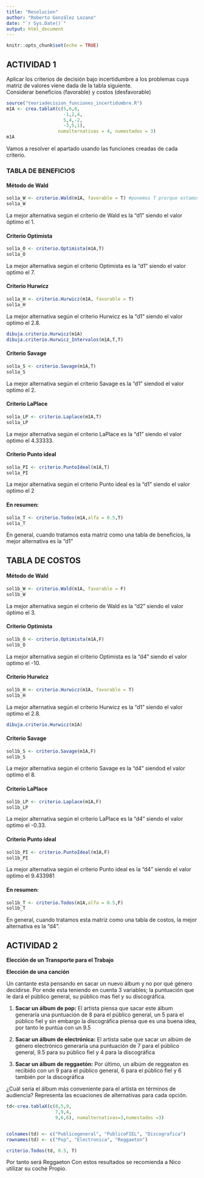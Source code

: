 ---
title: "Resolucion"
author: "Roberto González Lozano"
date: "`r Sys.Date()`"
output: html_document
---

```{r setup, include=FALSE}
knitr::opts_chunk$set(echo = TRUE)
```

## ACTIVIDAD 1
Aplicar los criterios de decisión bajo incertidumbre a los problemas cuya matriz de valores viene dada de la tabla siguiente.  
Considerar beneficios (favorable) y costos (desfavorable)  

```{r echo=FALSE}
source("teoriadecision_funciones_incertidumbre.R")
m1A <- crea.tablaX(c(5,6,8,
                     -1,2,4,
                     5,4,-2,
                     -3,5,1),
                   numalternativas = 4, numestados = 3)
m1A
```

Vamos a resolver el apartado usando las funciones creadas de cada criterio.  

### TABLA DE BENEFICIOS  


#### Método de Wald

```{r}
sol1a_W <- criterio.Wald(m1A, favorable = T) #ponemos T prorque estamos trabajando con una tabla de beneficios
sol1a_W
```
La mejor alternativa según el criterio de Wald es la "d1" siendo el valor óptimo el 1.  

#### Criterio Optimista

```{r}
sol1a_O <- criterio.Optimista(m1A,T)
sol1a_O
```
La mejor alternativa según el criterio Optimista es la "d1" siendo el valor optimo el 7.  

#### Criterio Hurwicz
```{r}
sol1a_H <- criterio.Hurwicz(m1A, favorable = T)
sol1a_H 

```

La mejor alternativa según el criterio Hurwicz es la "d1" siendo el valor optimo el 2.8.

```{r}
dibuja.criterio.Hurwicz(m1A)
dibuja.criterio.Hurwicz_Intervalos(m1A,T,T)
```
#### Criterio Savage
```{r}

sol1a_S <- criterio.Savage(m1A,T)
sol1a_S
```

La mejor alternativa según el criterio Savage es la "d1" siendod el valor optimo el 2.

#### Criterio LaPlace
```{r}

sol1a_LP <- criterio.Laplace(m1A,T)
sol1a_LP
``` 


La mejor alternativa según el criterio LaPlace es la "d1" siendo el valor optimo el 4.33333.

#### Criterio Punto ideal

```{r}

sol1a_PI <- criterio.PuntoIdeal(m1A,T)
sol1a_PI
```

La mejor alternativa según el criterio Punto ideal es la "d1" siendo el valor optimo el 2

#### En resumen:
```{r}
sol1a_T <- criterio.Todos(m1A,alfa = 0.5,T)
sol1a_T
```
En general, cuando tratamos esta matriz como una tabla de beneficios, la mejor alternativa es la "d1"

## TABLA DE COSTOS

#### Método de Wald
```{r}
sol1b_W <- criterio.Wald(m1A, favorable = F) 
sol1b_W
``` 

La mejor alternativa según el criterio de Wald es la "d2" siendo el valor óptimo el 3.

#### Criterio Optimista
```{r}

sol1b_O <- criterio.Optimista(m1A,F)
sol1b_O
```


La mejor alternativa según el criterio Optimista es la "d4" siendo el valor optimo el -10.

#### Criterio Hurwicz
```{r}
sol1b_H <- criterio.Hurwicz(m1A, favorable = T)
sol1b_H 
```

La mejor alternativa según el criterio Hurwicz es la "d1" siendo el valor optimo el 2.8.
```{r}

dibuja.criterio.Hurwicz(m1A)
```

#### Criterio Savage
```{r}

sol1b_S <- criterio.Savage(m1A,F)
sol1b_S
```

La mejor alternativa según el criterio Savage es la "d4" siendod el valor optimo el 8.

#### Criterio LaPlace
```{r}
sol1b_LP <- criterio.Laplace(m1A,F)
sol1b_LP
```

La mejor alternativa según el criterio LaPlace es la "d4" siendo el valor optimo el -0.33.

#### Criterio Punto ideal
```{r}

sol1b_PI <- criterio.PuntoIdeal(m1A,F)
sol1b_PI
```
La mejor alternativa según el criterio Punto ideal es la "d4" siendo el valor optimo el 9.433981

#### En resumen:
```{r}
sol1b_T <- criterio.Todos(m1A,alfa = 0.5,F)
sol1b_T

```

En general, cuando tratamos esta matriz como una tabla de costos, la mejor alternativa es la "d4".

## ACTIVIDAD 2

**Elección de un Transporte para el Trabajo**

**Elección de una canción**

Un cantante esta pensando en sacar un nuevo álbum y no por qué género decidirse. Por ende esta teniendo en cuenta 3 variables; la puntuación que le dará el público general, su público mas fiel y su discográfica.

1. **Sacar un álbum de pop:** El artista piensa que sacar este álbum generaría una puntuación de 8 para el público general, un 5 para el público fiel y sin embargo la discográfica piensa que es una buena idea, por tanto le puntúa con un 9.5
2. **Sacar un álbum de electrónica:** El artista sabe que sacar un albúm de género electrónico generaría una puntuación de 7 para el público general, 9.5 para su público fiel y 4 para la discográfica 

3. **Sacar un álbum de reggaetón:** Por último, un albúm de reggeaton es recibido con un 9 para el público general, 6 para el público fiel y 6 también por la discográfica


¿Cuál sería el álbum más conveniente para el artista en términos de audiencia? Representa las ecuaciones de alternativas para cada opción.

```{r}
td<-crea.tablaX(c(8,5,9,
                  7,9,4,
                  9,6,6), numalternativas=3,numestados =3)


colnames(td) <- c("Publicogeneral", "PublicoFIEL", "Discografica")
rownames(td) <- c("Pop", "Electronica", "Reggaeton")

criterio.Todos(td, 0.5, T)


```
Por tanto será Reggaeton
 Con estos resultados se recomienda a Nico utilizar su coche Propio.


